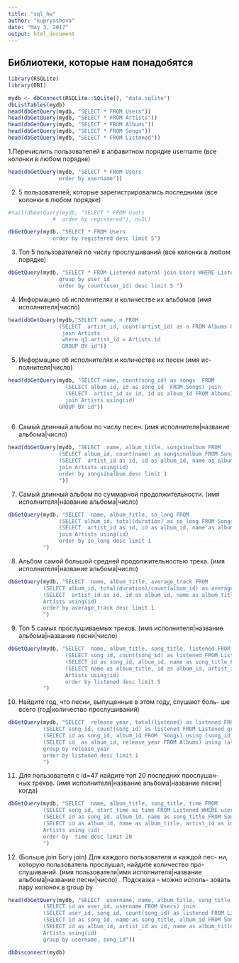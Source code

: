 ```yaml
---
title: "sql_hw"
author: "kupryashova"
date: "May 3, 2017"
output: html_document
---
```


## Библиотеки, которые нам понадобятся
```r
library(RSQLite)
library(DBI)
```

```r
mydb <- dbConnect(RSQLite::SQLite(), "data.sqlite")
dbListTables(mydb)
head(dbGetQuery(mydb, "SELECT * FROM Users"))
head(dbGetQuery(mydb, "SELECT * FROM Artists"))
head(dbGetQuery(mydb, "SELECT * FROM Albums"))
head(dbGetQuery(mydb, "SELECT * FROM Songs"))
head(dbGetQuery(mydb, "SELECT * FROM Listened"))
```

1.Перечислить пользователей в алфавитном порядке username (все
колонки в любом порядке)
```r
head(dbGetQuery(mydb, "SELECT * FROM Users 
                order by username"))
```
2. 5 пользователей, которые зарегистрировались последними (все
колонки в любом порядке)
```r
#tail(dbGetQuery(mydb, "SELECT * FROM Users
              #  order by registered"), n=5L)

dbGetQuery(mydb, "SELECT * FROM Users
              order by registered desc limit 5")
```
3. Топ 5 пользователей по числу прослушиваний (все колонки в
любом порядке)
```r
dbGetQuery(mydb, "SELECT * FROM Listened natural join Users WHERE Listened.user_id = Users.id
                group by user_id 
                order by count(user_id) desc limit 5 ")
```
4. Информацию об исполнителях и количестве их альбомов (имя
исполнителя|число)
```r
head(dbGetQuery(mydb,"SELECT name, n FROM 
                (SELECT  artist_id, count(artist_id) as n FROM Albums GROUP BY artist_id) as q1 
                 join Artists 
                 where q1.artist_id = Artists.id
                 GROUP BY id"))
```
5. Информацию об исполнителях и количестве их песен (имя ис-
полнителя|число)
```r
head(dbGetQuery(mydb, "SELECT name, count(song_id) as songs  FROM
                  (SELECT album_id, id as song_id  FROM Songs) join
                  (SELECT  artist_id as id, id as album_id FROM Albums) using (album_id) 
                  join Artists using(id)
                GROUP BY id"))
  
```

6. Самый длинный альбом по числу песен. (имя исполнителя|название
альбома|число)
```r
head(dbGetQuery(mydb, "SELECT  name, album_title, songsinalbum FROM
                (SELECT album_id, count(name) as songsinalbum FROM Songs group by album_id) join
                (SELECT  artist_id as id, id as album_id, name as album_title FROM Albums) using (album_id)
                join Artists using(id)
                order by songsinalbum desc limit 1
                "))

```
7. Самый длинный альбом по суммарной продолжительности. (имя
исполнителя|название альбома|число)
```r
dbGetQuery(mydb, "SELECT  name, album_title, so_long FROM 
                (SELECT album_id, total(duration) as so_long FROM Songs group by album_id) join
                (SELECT  artist_id as id, id as album_id, name as album_title FROM Albums) using (album_id)
                join Artists using(id)
                order by so_long desc limit 1
           ")
```
8. Альбом самой большой средней продолжительностью трека. (имя
исполнителя|название альбома|число)
```r
dbGetQuery(mydb, "SELECT  name, album_title, average_track FROM 
           (SELECT album_id, total(duration)/count(album_id) as average_track FROM Songs group by album_id) join
           (SELECT  artist_id as id, id as album_id, name as album_title FROM Albums) using (album_id) join
           Artists using(id)
           order by average_track desc limit 1
           ")
```
9. Топ 5 самых прослушиваемых треков. (имя исполнителя|название
альбома|название песни|число)
```r
dbGetQuery(mydb, "SELECT  name, album_title, song_title, listened FROM
                  (SELECT song_id, count(song_id) as listened FROM Listened group by song_id) join
                  (SELECT id as song_id, album_id, name as song_title FROM Songs) using(song_id) join
                  (SELECT name as album_title, id as album_id, artist_id as id FROM Albums) using (album_id) join
                  Artists using(id)
                  order by listened desc limit 5
           ")
```
10. Найдите год, что песни, выпущенные в этом году, слушают боль-
ше всего (год|количество прослушиваний)
```r
dbGetQuery(mydb, "SELECT  release_year, total(listened) as listened FROM
           (SELECT song_id, count(song_id) as listened FROM Listened group by song_id) join
           (SELECT id as song_id, album_id FROM  Songs) using (song_id) join
           (SELECT id  as album_id, release_year FROM Albums) using (album_id)
           group by release_year
           order by listened desc limit 1
           ")
```
11. Для пользователя с id=47 найдите топ 20 последних прослушан-
ных треков. (имя исполнителя|название альбома|название
песни|когда)
```r
dbGetQuery(mydb, "SELECT  name, album_title, song_title, time FROM
           (SELECT song_id, start_time as time FROM Listened WHERE user_id = 47) join
           (SELECT id as song_id, album_id, name as song_title FROM Songs) using (song_id) join
           (SELECT id as album_id, name as album_title, artist_id as id FROM Albums) using (album_id) join
           Artists using (id)
           order by  time desc limit 20
           ")
```
12. (Больше join Богу join) Для каждого пользователя и каждой пес-
ни, которую пользователь прослушал, найдите количество про-
слушиваний. (имя пользователя|имя исполнителя|название
альбома|название песни|число) . Подсказка – можно исполь-
зовать пару колонок в group by
```r
head(dbGetQuery(mydb, "SELECT  username, name, album_title, song_title, listened FROM
           (SELECT id as user_id, username FROM Users) join 
           (SELECT user_id, song_id, count(song_id) as listened FROM Listened group by song_id) using (user_id) join
           (SELECT id as song_id, name as song_title, album_id FROM Songs) using (song_id) join 
           (SELECT id as album_id, artist_id as id, name as album_title FROM Albums) join
           Artists using(id)
           group by username, song_id"))

dbDisconnect(mydb)

```